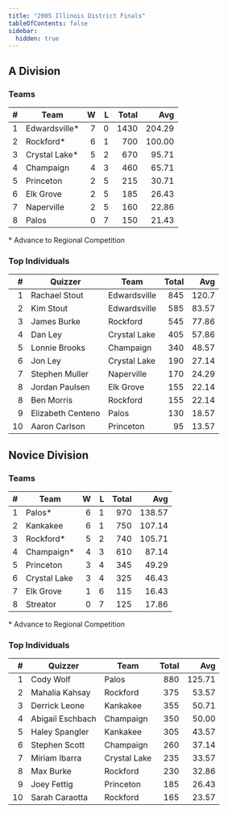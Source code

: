 ```yaml
---
title: "2005 Illinois District Finals"
tableOfContents: false
sidebar:
  hidden: true
---
```


## A Division

### Teams

|    # | Team          |    W |    L | Total |    Avg |
| ---: | ------------- | ---: | ---: | ----: | -----: |
|    1 | Edwardsville* |    7 |    0 |  1430 | 204.29 |
|    2 | Rockford*     |    6 |    1 |   700 | 100.00 |
|    3 | Crystal Lake* |    5 |    2 |   670 |  95.71 |
|    4 | Champaign     |    4 |    3 |   460 |  65.71 |
|    5 | Princeton     |    2 |    5 |   215 |  30.71 |
|    6 | Elk Grove     |    2 |    5 |   185 |  26.43 |
|    7 | Naperville    |    2 |    5 |   160 |  22.86 |
|    8 | Palos         |    0 |    7 |   150 |  21.43 |

\* Advance to Regional Competition

### Top Individuals

|    # | Quizzer           | Team         | Total |   Avg |
| ---: | ----------------- | ------------ | ----: | ----: |
|    1 | Rachael Stout     | Edwardsville |   845 | 120.7 |
|    2 | Kim Stout         | Edwardsville |   585 | 83.57 |
|    3 | James Burke       | Rockford     |   545 | 77.86 |
|    4 | Dan Ley           | Crystal Lake |   405 | 57.86 |
|    5 | Lonnie Brooks     | Champaign    |   340 | 48.57 |
|    6 | Jon Ley           | Crystal Lake |   190 | 27.14 |
|    7 | Stephen Muller    | Naperville   |   170 | 24.29 |
|    8 | Jordan Paulsen    | Elk Grove    |   155 | 22.14 |
|    8 | Ben Morris        | Rockford     |   155 | 22.14 |
|    9 | Elizabeth Centeno | Palos        |   130 | 18.57 |
|   10 | Aaron Carlson     | Princeton    |    95 | 13.57 |

## Novice Division

### Teams

|    # | Team         |    W |    L | Total |    Avg |
| ---: | ------------ | ---: | ---: | ----: | -----: |
|    1 | Palos*       |    6 |    1 |   970 | 138.57 |
|    2 | Kankakee     |    6 |    1 |   750 | 107.14 |
|    3 | Rockford*    |    5 |    2 |   740 | 105.71 |
|    4 | Champaign*   |    4 |    3 |   610 |  87.14 |
|    5 | Princeton    |    3 |    4 |   345 |  49.29 |
|    6 | Crystal Lake |    3 |    4 |   325 |  46.43 |
|    7 | Elk Grove    |    1 |    6 |   115 |  16.43 |
|    8 | Streator     |    0 |    7 |   125 |  17.86 |

\* Advance to Regional Competition

### Top Individuals

|    # | Quizzer          | Team         | Total |    Avg |
| ---: | ---------------- | ------------ | ----: | -----: |
|    1 | Cody Wolf        | Palos        |   880 | 125.71 |
|    2 | Mahalia Kahsay   | Rockford     |   375 |  53.57 |
|    3 | Derrick Leone    | Kankakee     |   355 |  50.71 |
|    4 | Abigail Eschbach | Champaign    |   350 |  50.00 |
|    5 | Haley Spangler   | Kankakee     |   305 |  43.57 |
|    6 | Stephen Scott    | Champaign    |   260 |  37.14 |
|    7 | Miriam Ibarra    | Crystal Lake |   235 |  33.57 |
|    8 | Max Burke        | Rockford     |   230 |  32.86 |
|    9 | Joey Fettig      | Princeton    |   185 |  26.43 |
|   10 | Sarah Caraotta   | Rockford     |   165 |  23.57 |


